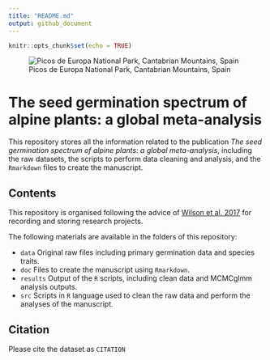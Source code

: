 ```yaml
---
title: "README.md"
output: github_document
---
```


```r
knitr::opts_chunk$set(echo = TRUE)
```

![Picos de Europa National Park, Cantabrian Mountains, Spain](data/fernandezpascual/Picos de Europa.JPG)

# The seed germination spectrum of alpine plants: a global meta-analysis

This repository stores all the information related to the publication *The seed germination spectrum of alpine plants: a global meta-analysis*, including the raw datasets, the scripts to perform data cleaning and analysis, and the `Rmarkdown` files to create the manuscript.

## Contents

This repository is organised following the advice of [Wilson et al. 2017](https://doi.org/10.1371/journal.pcbi.1005510) for recording and storing research projects.


The following materials are available in the folders of this repository:

* `data` Original raw files including primary germination data and species traits.
* `doc` Files to create the manuscript using `Rmarkdown`.
* `results` Output of the `R` scripts, including clean data and MCMCglmm analysis outputs.
* `src` Scripts in `R` language used to clean the raw data and perform the analyses of the manuscript.

## Citation

Please cite the dataset as `CITATION`